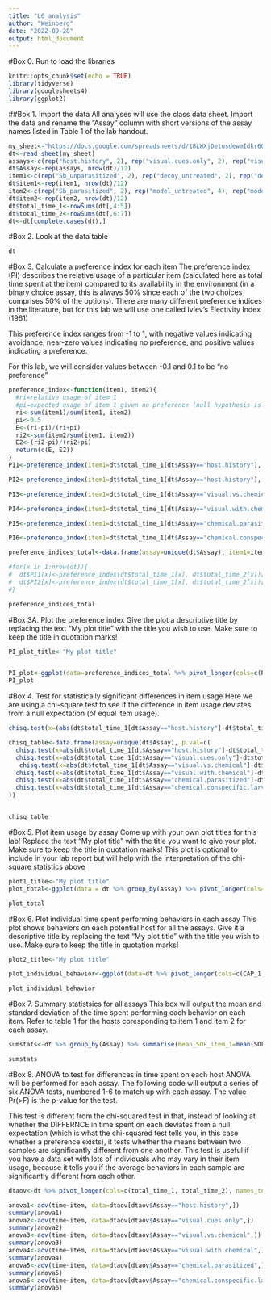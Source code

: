 ```yaml
---
title: "L6_analysis"
author: "Weinberg"
date: "2022-09-28"
output: html_document
---
```

#Box 0. Run to load the libraries
```r
knitr::opts_chunk$set(echo = TRUE)
library(tidyverse)
library(googlesheets4)
library(ggplot2)
```

##Box 1. Import the data
All analyses will use the class data sheet. Import the data and rename the "Assay" column with short versions of the assay names listed in Table 1 of the lab handout.
```r
my_sheet<-"https://docs.google.com/spreadsheets/d/18LWXjDetusdewmIdkr60G75vSkLZ9-96Sk3EiJ36uGI/edit?usp=sharing"
dt<-read_sheet(my_sheet)
assays<-c(rep("host.history", 2), rep("visual.cues.only", 2), rep("visual.vs.chemical", 2), rep("visual.with.chemical", 2), rep("chemical.parasitized", 2), rep("chemical.conspecific.larva", 2))
dt$Assay<-rep(assays, nrow(dt)/12)
item1<-c(rep("Sb_unparasitized", 2), rep("decoy_untreated", 2), rep("decoy_treated_unparasitized", 4), rep("Sb_treated_unparasitized", 4))
dt$item1<-rep(item1, nrow(dt)/12)
item2<-c(rep("Sb_parasitized", 2), rep("model_untreated", 4), rep("model_treated_unparasitized", 2), rep("Sb_treated_parasitized", 2), rep("Sb_treated_larvae", 2))
dt$item2<-rep(item2, nrow(dt)/12)
dt$total_time_1<-rowSums(dt[,4:5])
dt$total_time_2<-rowSums(dt[,6:7])
dt<-dt[complete.cases(dt),]
```

#Box 2. Look at the data table
```r
dt
```

#Box 3. Calculate a preference index for each item
The preference index (PI) describes the relative usage of a particular item (calculated here as total time spent at the item) compared to its availability in the environment (in a binary choice assay, this is always 50% since each of the two choices comprises 50% of the options). There are many different preference indices in the literature, but for this lab we will use one called Ivlev's Electivity Index (1961)

This preference index ranges from -1 to 1, with negative values indicating avoidance, near-zero values indicating no preference, and positive values indicating a preference.

For this lab, we will consider values between -0.1 and 0.1 to be "no preference"
```r
preference_index<-function(item1, item2){
  #ri=relative usage of item 1
  #pi=expected usage of item 1 given no preference (null hypothesis is that the item would be chosen 50% of the time)
  ri<-sum(item1)/sum(item1, item2)
  pi<-0.5
  E<-(ri-pi)/(ri+pi)
  ri2<-sum(item2/sum(item1, item2))
  E2<-(ri2-pi)/(ri2+pi)
  return(c(E, E2))
}
PI1<-preference_index(item1=dt$total_time_1[dt$Assay=="host.history"], item2 = dt$total_time_2[dt$Assay=="host.history"])

PI2<-preference_index(item1=dt$total_time_1[dt$Assay=="host.history"], item2 = dt$total_time_2[dt$Assay=="host.history"])

PI3<-preference_index(item1=dt$total_time_1[dt$Assay=="visual.vs.chemical"], item2 = dt$total_time_2[dt$Assay=="visual.vs.chemical"])

PI4<-preference_index(item1=dt$total_time_1[dt$Assay=="visual.with.chemical"], item2 = dt$total_time_2[dt$Assay=="visual.with.chemical"])

PI5<-preference_index(item1=dt$total_time_1[dt$Assay=="chemical.parasitized"], item2 = dt$total_time_2[dt$Assay=="chemical.parasitized"])

PI6<-preference_index(item1=dt$total_time_1[dt$Assay=="chemical.conspecific.larva"], item2 = dt$total_time_2[dt$Assay=="chemical.conspecific.larva"])

preference_indices_total<-data.frame(assay=unique(dt$Assay), item1=item1[seq(1, length(item1), 2)], item2=item2[seq(1, length(item2), 2)], PI_item1=c(PI1[1], PI2[1], PI3[1], PI4[1], PI5[1], PI6[1]), PI_item2=c(PI1[2], PI2[2], PI3[2], PI4[2], PI5[2], PI6[2]))

#for(x in 1:nrow(dt)){
#  dt$PI1[x]<-preference_index(dt$total_time_1[x], dt$total_time_2[x])[1]
#  dt$PI2[x]<-preference_index(dt$total_time_1[x], dt$total_time_2[x])[2]
#}

preference_indices_total
```

#Box 3A. Plot the preference index
Give the plot a descriptive title by replacing the text "My plot title" with the title you wish to use. Make sure to keep the title in quotation marks!
```r
PI_plot_title<-"My plot title"


PI_plot<-ggplot(data=preference_indices_total %>% pivot_longer(cols=c(PI_item1, PI_item2), names_to="item", values_to = "PI"), aes(x=assay, y=PI, fill=item)) +geom_col(position="dodge")+theme(axis.text.x = element_text(angle = 90, vjust = 0.5, hjust=1))+ggtitle(PI_plot_title)
PI_plot
```
#Box 4. Test for statistically significant differences in item usage
Here we are using a chi-square test to see if the difference in item usage deviates from a null expectation (of equal item usage).

```r
chisq.test(x=(abs(dt$total_time_1[dt$Assay=="host.history"]-dt$total_time_2[dt$Assay=="host.history"])))

chisq_table<-data.frame(assay=unique(dt$Assay), p.val=c(
  chisq.test(x=abs(dt$total_time_1[dt$Assay=="host.history"]-dt$total_time_2[dt$Assay=="host.history"]))$p.value,
  chisq.test(x=abs(dt$total_time_1[dt$Assay=="visual.cues.only"]-dt$total_time_2[dt$Assay=="visual.cues.only"]))$p.value,
   chisq.test(x=abs(dt$total_time_1[dt$Assay=="visual.vs.chemical"]-dt$total_time_2[dt$Assay=="visual.vs.chemical"]))$p.value,
  chisq.test(x=abs(dt$total_time_1[dt$Assay=="visual.with.chemical"]-dt$total_time_2[dt$Assay=="visual.with.chemical"]))$p.value,
  chisq.test(x=abs(dt$total_time_1[dt$Assay=="chemical.parasitized"]-dt$total_time_2[dt$Assay=="chemical.parasitized"]))$p.value,
  chisq.test(x=abs(dt$total_time_1[dt$Assay=="chemical.conspecific.larva"]-dt$total_time_2[dt$Assay=="chemical.conspecific.larva"]))$p.value
))


chisq_table

```


#Box 5. Plot item usage by assay
Come up with your own plot titles for this lab! Replace the text "My plot title" with the title you want to give your plot. Make sure to keep the title in quotation marks!
This plot is optional to include in your lab report but will help with the interpretation of the chi-square statistics above
```r
plot1_title<-"My plot title"
plot_total<-ggplot(data = dt %>% group_by(Assay) %>% pivot_longer(cols=c(total_time_1, total_time_2), names_to = "item", values_to = "time"), aes(x=Assay, y=time, fill=item))+geom_col(position="dodge")+theme(axis.text.x = element_text(angle = 90, vjust = 0.5, hjust=1))+ggtitle(plot1_title)

plot_total
```


#Box 6. Plot individual time spent performing behaviors in each assay
This plot shows behaviors on each potential host for all the assays. Give it a descriptive title by replacing the text "My plot title" with the title you wish to use. Make sure to keep the title in quotation marks!
```r
plot2_title<-"My plot title"

plot_individual_behavior<-ggplot(data=dt %>% pivot_longer(cols=c(CAP_1, SOF_1, CAP_2, SOF_2), names_to="behavior_item", values_to = "time"), aes(x=Assay, y=time, color=behavior_item)) + geom_point(position = position_dodge2(width=0.5))+ggtitle(plot2_title)

plot_individual_behavior
```

#Box 7. Summary statistsics for all assays
This box will output the mean and standard deviation of the time spent performing each behavior on each item. Refer to table 1 for the hosts coresponding to item 1 and item 2 for each assay. 
```r
sumstats<-dt %>% group_by(Assay) %>% summarise(mean_SOF_item_1=mean(SOF_1), sd_SOF_item_1=sd(SOF_1), mean_CAP_item_1=mean(CAP_1), sd_CAP_item_1=sd(CAP_1), mean_SOF_item_2=mean(SOF_2), sd_SOF_item_2=sd(SOF_2), mean_CAP_item_2=mean(CAP_2), sd_CAP_item_2=sd(CAP_2))

sumstats
```


#Box 8. ANOVA to test for differences in time spent on each host
ANOVA will be performed for each assay. The following code will output a series of six ANOVA tests, numbered 1-6 to match up with each assay. The value Pr(>F) is the p-value for the test.

This test is different from the chi-squared test in that, instead of looking at whether the DIFFERNCE in time spent on each deviates from a null expectation (which is what the chi-squared test tells you, in this case whether a preference exists), it tests whether the means between two samples are significantly different from one another. This test is useful if you have a data set with lots of individuals who may vary in their item usage, because it tells you if the average behaviors in each sample are significantly different from each other.

```r
dtaov<-dt %>% pivot_longer(cols=c(total_time_1, total_time_2), names_to = "item", values_to = "time")

anova1<-aov(time~item, data=dtaov[dtaov$Assay=="host.history",])
summary(anova1)
anova2<-aov(time~item, data=dtaov[dtaov$Assay=="visual.cues.only",])
summary(anova2)
anova3<-aov(time~item, data=dtaov[dtaov$Assay=="visual.vs.chemical",])
summary(anova3)
anova4<-aov(time~item, data=dtaov[dtaov$Assay=="visual.with.chemical",])
summary(anova4)
anova5<-aov(time~item, data=dtaov[dtaov$Assay=="chemical.parasitized",])
summary(anova5)
anova6<-aov(time~item, data=dtaov[dtaov$Assay=="chemical.conspecific.larva",])
summary(anova6)

```

